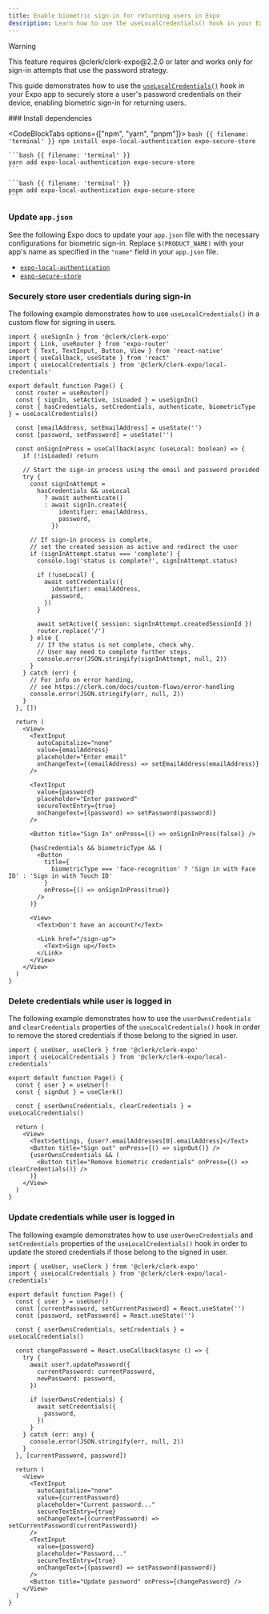 ```yaml
---
title: Enable biometric sign-in for returning users in Expo
description: Learn how to use the useLocalCredentials() hook in your Expo app to enable biometric sign-ins for returning users.
---
```


> [!WARNING]
> This feature requires @clerk/clerk-expo\@2.2.0 or later and works only for sign-in attempts that use the password strategy.

This guide demonstrates how to use the [`useLocalCredentials()`](/docs/references/expo/use-local-credentials) hook in your Expo app to securely store a user's password credentials on their device, enabling biometric sign-in for returning users.

<Steps>
  ### Install dependencies

  <CodeBlockTabs options={["npm", "yarn", "pnpm"]}>
    ```bash {{ filename: 'terminal' }}
    npm install expo-local-authentication expo-secure-store
    ```

    ```bash {{ filename: 'terminal' }}
    yarn add expo-local-authentication expo-secure-store
    ```

    ```bash {{ filename: 'terminal' }}
    pnpm add expo-local-authentication expo-secure-store
    ```
  </CodeBlockTabs>

  ### Update `app.json`

  See the following Expo docs to update your `app.json` file with the necessary configurations for biometric sign-in. Replace `$(PRODUCT_NAME)` with your app's name as specified in the `"name"` field in your `app.json` file.

  - [`expo-local-authentication`](https://docs.expo.dev/versions/latest/sdk/local-authentication/#configuration-in-appjsonappconfigjs)
  - [`expo-secure-store`](https://docs.expo.dev/versions/latest/sdk/securestore/#configuration-in-appjsonappconfigjs)

  ### Securely store user credentials during sign-in

  The following example demonstrates how to use `useLocalCredentials()` in a custom flow for signing in users.

  ```tsx {{ filename: '/app/sign-in.tsx' }}
  import { useSignIn } from '@clerk/clerk-expo'
  import { Link, useRouter } from 'expo-router'
  import { Text, TextInput, Button, View } from 'react-native'
  import { useCallback, useState } from 'react'
  import { useLocalCredentials } from '@clerk/clerk-expo/local-credentials'

  export default function Page() {
    const router = useRouter()
    const { signIn, setActive, isLoaded } = useSignIn()
    const { hasCredentials, setCredentials, authenticate, biometricType } = useLocalCredentials()

    const [emailAddress, setEmailAddress] = useState('')
    const [password, setPassword] = useState('')

    const onSignInPress = useCallback(async (useLocal: boolean) => {
      if (!isLoaded) return

      // Start the sign-in process using the email and password provided
      try {
        const signInAttempt =
          hasCredentials && useLocal
            ? await authenticate()
            : await signIn.create({
                identifier: emailAddress,
                password,
              })

        // If sign-in process is complete,
        // set the created session as active and redirect the user
        if (signInAttempt.status === 'complete') {
          console.log('status is complete?', signInAttempt.status)

          if (!useLocal) {
            await setCredentials({
              identifier: emailAddress,
              password,
            })
          }

          await setActive({ session: signInAttempt.createdSessionId })
          router.replace('/')
        } else {
          // If the status is not complete, check why.
          // User may need to complete further steps.
          console.error(JSON.stringify(signInAttempt, null, 2))
        }
      } catch (err) {
        // For info on error handing,
        // see https://clerk.com/docs/custom-flows/error-handling
        console.error(JSON.stringify(err, null, 2))
      }
    }, [])

    return (
      <View>
        <TextInput
          autoCapitalize="none"
          value={emailAddress}
          placeholder="Enter email"
          onChangeText={(emailAddress) => setEmailAddress(emailAddress)}
        />

        <TextInput
          value={password}
          placeholder="Enter password"
          secureTextEntry={true}
          onChangeText={(password) => setPassword(password)}
        />

        <Button title="Sign In" onPress={() => onSignInPress(false)} />

        {hasCredentials && biometricType && (
          <Button
            title={
              biometricType === 'face-recognition' ? 'Sign in with Face ID' : 'Sign in with Touch ID'
            }
            onPress={() => onSignInPress(true)}
          />
        )}

        <View>
          <Text>Don't have an account?</Text>

          <Link href="/sign-up">
            <Text>Sign up</Text>
          </Link>
        </View>
      </View>
    )
  }
  ```

  ### Delete credentials while user is logged in

  The following example demonstrates how to use the `userOwnsCredentials` and `clearCredentials` properties of the `useLocalCredentials()` hook in order to remove the stored credentials if those belong to the signed in user.

  ```tsx {{ filename: '/app/user.tsx' }}
  import { useUser, useClerk } from '@clerk/clerk-expo'
  import { useLocalCredentials } from '@clerk/clerk-expo/local-credentials'

  export default function Page() {
    const { user } = useUser()
    const { signOut } = useClerk()

    const { userOwnsCredentials, clearCredentials } = useLocalCredentials()

    return (
      <View>
        <Text>Settings, {user?.emailAddresses[0].emailAddress}</Text>
        <Button title="Sign out" onPress={() => signOut()} />
        {userOwnsCredentials && (
          <Button title="Remove biometric credentials" onPress={() => clearCredentials()} />
        )}
      </View>
    )
  }
  ```

  ### Update credentials while user is logged in

  The following example demonstrates how to use `userOwnsCredentials` and `setCredentials` properties of the `useLocalCredentials()` hook in order to update the stored credentials if those belong to the signed in user.

  ```tsx {{ filename: '/app/update-user.tsx' }}
  import { useUser, useClerk } from '@clerk/clerk-expo'
  import { useLocalCredentials } from '@clerk/clerk-expo/local-credentials'

  export default function Page() {
    const { user } = useUser()
    const [currentPassword, setCurrentPassword] = React.useState('')
    const [password, setPassword] = React.useState('')

    const { userOwnsCredentials, setCredentials } = useLocalCredentials()

    const changePassword = React.useCallback(async () => {
      try {
        await user?.updatePassword({
          currentPassword: currentPassword,
          newPassword: password,
        })

        if (userOwnsCredentials) {
          await setCredentials({
            password,
          })
        }
      } catch (err: any) {
        console.error(JSON.stringify(err, null, 2))
      }
    }, [currentPassword, password])

    return (
      <View>
        <TextInput
          autoCapitalize="none"
          value={currentPassword}
          placeholder="Current password..."
          secureTextEntry={true}
          onChangeText={(currentPassword) => setCurrentPassword(currentPassword)}
        />
        <TextInput
          value={password}
          placeholder="Password..."
          secureTextEntry={true}
          onChangeText={(password) => setPassword(password)}
        />
        <Button title="Update password" onPress={changePassword} />
      </View>
    )
  }
  ```
</Steps>
